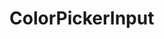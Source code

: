 
<Meta title="ColorPickerInput" component={ColorPickerInput} />

# ColorPickerInput

<Preview>
  <Story name="default">
    <div style={{ display: 'flex' }}>
      <ColorPickerInput
        type="text"
        value="#000"
        onChange={action('color picked')}
      />
    </div>
  </Story>
</Preview>

<Props of={ColorPickerInput} />

